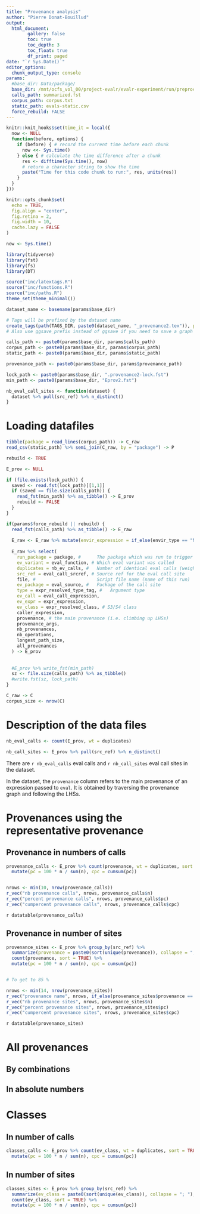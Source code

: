 ```yaml
---
title: "Provenance analysis"
author: "Pierre Donat-Bouillud"
output:
  html_document:
        gallery: false
        toc: true
        toc_depth: 3
        toc_float: true
        df_print: paged
date: "`r Sys.Date()`"
editor_options: 
  chunk_output_type: console
params:
  #base_dir: Data/package/
  base_dir: /mnt/ocfs_vol_00/project-evalr/evalr-experiment/run/preprocess/package/
  calls_path: summarized.fst
  corpus_path: corpus.txt
  static_path: evals-static.csv
  force_rebuild: FALSE
---
```


```r
knitr::knit_hooks$set(time_it = local({
  now <- NULL
  function(before, options) {
    if (before) { # record the current time before each chunk
      now <<- Sys.time()
    } else { # calculate the time difference after a chunk
      res <- difftime(Sys.time(), now)
      # return a character string to show the time
      paste("Time for this code chunk to run:", res, units(res))
    }
  }
}))

knitr::opts_chunk$set(
  echo = TRUE,
  fig.align = "center",
  fig.retina = 2,
  fig.width = 10,
  cache.lazy = FALSE
)

now <- Sys.time()

library(tidyverse)
library(fst)
library(fs)
library(DT)

source("inc/latextags.R")
source("inc/functions.R")
source("inc/paths.R")
theme_set(theme_minimal())

dataset_name <- basename(params$base_dir)

# Tags will be prefixed by the dataset name
create_tags(path(TAGS_DIR, paste0(dataset_name, "_provenance2.tex")), prefix = dataset_name, default = TRUE)
# Also use ggsave_prefix instead of ggsave if you need to save a graph

calls_path <- paste0(params$base_dir, params$calls_path)
corpus_path <- paste0(params$base_dir, params$corpus_path)
static_path <- paste0(params$base_dir, params$static_path)

provenance_path <- paste0(params$base_dir, params$provenance_path)

lock_path <- paste0(params$base_dir, ".provenance2-lock.fst")
min_path <- paste0(params$base_dir, "Eprov2.fst")

nb_eval_call_sites <- function(dataset) {
  dataset %>% pull(src_ref) %>% n_distinct()
}

```

# Loading datafiles

```r
tibble(package = read_lines(corpus_path)) -> C_raw
read_csv(static_path) %>% semi_join(C_raw, by = "package") -> P

rebuild <- TRUE

E_prov <- NULL

if (file.exists(lock_path)) {
  saved <- read.fst(lock_path)[[1,1]]
  if (saved == file.size(calls_path)) {
    read_fst(min_path) %>% as_tibble() -> E_prov
    rebuild <- FALSE
  }
}

if(params$force_rebuild || rebuild) {
  read_fst(calls_path) %>% as_tibble() -> E_raw
  
  E_raw <- E_raw %>% mutate(envir_expression = if_else(envir_type == "NULL" & is.na(envir_expression), "NULL", envir_expression))
  
  E_raw %>% select(
    run_package = package, #      The package which was run to trigger the eval
    ev_variant = eval_function, # Which eval variant was called
    duplicates = nb_ev_calls, #   Number of identical eval calls (weight)
    src_ref = eval_call_srcref, # Source ref for the eval call site
    file, #                       Script file name (name of this run)
    ev_package = eval_source, #   Package of the call site
    type = expr_resolved_type_tag, #   Argument type
    ev_call = eval_call_expression,
    ev_expr = expr_expression,
    ev_class = expr_resolved_class, # S3/S4 class
    caller_expression,
    provenance, # the main provenance (i.e. climbing up LHSs)
    provenance_args,
    nb_provenances,
    nb_operations,
    longest_path_size,
    all_provenances
  ) -> E_prov
  
  
  #E_prov %>% write_fst(min_path)
  sz <- file.size(calls_path) %>% as_tibble()
  #write.fst(sz, lock_path)
}

C_raw -> C
corpus_size <- nrow(C)
```

# Description of the data files

```r
nb_eval_calls <- count(E_prov, wt = duplicates)

nb_call_sites <- E_prov %>% pull(src_ref) %>% n_distinct()
```


There are `r nb_eval_calls` eval calls and `r nb_call_sites` eval call sites in the dataset.


In the dataset, the `provenance` column refers to the main provenance of an expression passed to `eval`. It is obtained by traversing the provenance graph and following the LHSs.

# Provenances using the representative provenance

## Provenance in numbers of calls

```r
provenance_calls <- E_prov %>% count(provenance, wt = duplicates, sort = TRUE) %>% 
  mutate(pc = 100 * n / sum(n), cpc = cumsum(pc))


nrows <- min(10, nrow(provenance_calls))
r_vec("nb provenance calls", nrows, provenance_calls$n)
r_vec("percent provenance calls", nrows, provenance_calls$pc)
r_vec("cumpercent provenance calls", nrows, provenance_calls$cpc)
```

`r datatable(provenance_calls)`

## Provenance in number of sites

```r
provenance_sites <- E_prov %>% group_by(src_ref) %>%
  summarize(provenance = paste0(sort(unique(provenance)), collapse = "; "), n_provs = n_distinct(provenance)) %>% 
  count(provenance, sort = TRUE) %>% 
  mutate(pc = 100 * n / sum(n), cpc = cumsum(pc))


# To get to 85 %

nrows <- min(14, nrow(provenance_sites))
r_vec("provenance name", nrows, if_else(provenance_sites$provenance == "", "NA", provenance_sites$provenance))
r_vec("nb provenance sites", nrows, provenance_sites$n)
r_vec("percent provenance sites", nrows, provenance_sites$pc)
r_vec("cumpercent provenance sites", nrows, provenance_sites$cpc)

```


`r datatable(provenance_sites)`

# All provenances

## By combinations

## In absolute numbers

# Classes


## In number of calls

```r
classes_calls <- E_prov %>% count(ev_class, wt = duplicates, sort = TRUE) %>% 
  mutate(pc = 100 * n / sum(n), cpc = cumsum(pc))

```


## In number of sites

```r
classes_sites <- E_prov %>% group_by(src_ref) %>%
  summarize(ev_class = paste0(sort(unique(ev_class)), collapse = "; "), n_classes = n_distinct(ev_class)) %>% 
  count(ev_class, sort = TRUE) %>% 
  mutate(pc = 100 * n / sum(n), cpc = cumsum(pc))

```

